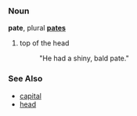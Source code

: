 ===Noun===
'''pate''', plural '''[[pates]]'''

# top of the head
#: "He had a shiny, bald pate."

===See Also===
*[[capital]]
*[[head]]